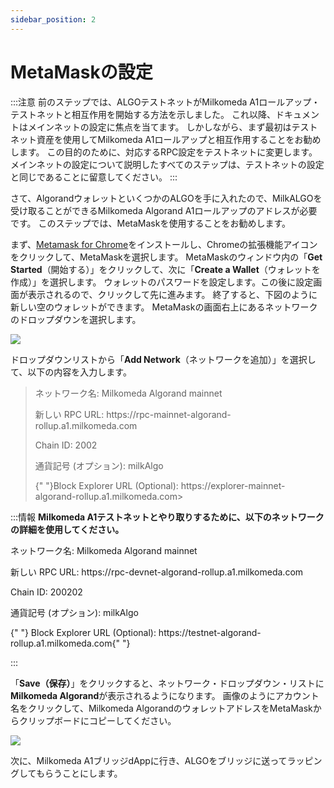 ```yaml
---
sidebar_position: 2
---
```



# MetaMaskの設定

:::注意
前のステップでは、ALGOテストネットがMilkomeda A1ロールアップ・テストネットと相互作用を開始する方法を示しました。 これ以降、ドキュメントはメインネットの設定に焦点を当てます。 しかしながら、まず最初はテストネット資産を使用してMilkomeda A1ロールアップと相互作用することをお勧めします。 この目的のために、対応するRPC設定をテストネットに変更します。 メインネットの設定について説明したすべてのステップは、テストネットの設定と同じであることに留意してください。
:::

さて、AlgorandウォレットといくつかのALGOを手に入れたので、MilkALGOを受け取ることができるMilkomeda Algorand A1ロールアップのアドレスが必要です。 このステップでは、MetaMaskを使用することをお勧めします。

まず、[Metamask for Chrome](https://chrome.google.com/webstore/detail/metamask/nkbihfbeogaeaoehlefnkodbefgpgknn)をインストールし、Chromeの拡張機能アイコン<img src={puzzleIcon} alt="" className="img-icon" /> をクリックして、MetaMaskを選択します。 MetaMaskのウィンドウ内の「**Get Started**（開始する）」をクリックして、次に「**Create a Wallet**（ウォレットを作成）」を選択します。 ウォレットのパスワードを設定します。この後に設定画面が表示されるので、クリックして先に進みます。 終了すると、下図のように新しい空のウォレットができます。 MetaMaskの画面右上にあるネットワークのドロップダウンを選択します。

![](/img/algorand-eth.png)

ドロップダウンリストから「**Add Network**（ネットワークを追加）」を選択して、以下の内容を入力します。

> ネットワーク名: Milkomeda Algorand mainnet
> 
> <p> 新しい RPC URL: https://rpc-mainnet-algorand-rollup.a1.milkomeda.com </p>
> 
> Chain ID: 2002
> 
> 通貨記号 (オプション): milkAlgo
> 
> <p>
>   {" "}Block Explorer URL (Optional): https://explorer-mainnet-algorand-rollup.a1.milkomeda.com> </p>
:::情報
**Milkomeda A1テストネットとやり取りするために、以下のネットワークの詳細を使用してください。**

ネットワーク名: Milkomeda Algorand mainnet
<p> 新しい RPC URL: https://rpc-devnet-algorand-rollup.a1.milkomeda.com </p>
<p>Chain ID: 200202</p>
<p>通貨記号 (オプション): milkAlgo</p>
<p>
  {" "}
  Block Explorer URL (Optional): https://testnet-algorand-rollup.a1.milkomeda.com{" "}
</p>
:::

「**Save（保存）**」をクリックすると、ネットワーク・ドロップダウン・リストに**Milkomeda Algorand**が表示されるようになります。 画像のようにアカウント名をクリックして、Milkomeda AlgorandのウォレットアドレスをMetaMaskからクリップボードにコピーしてください。

![](/img/algorand-milk.png)

次に、Milkomeda A1ブリッジdAppに行き、ALGOをブリッジに送ってラッピングしてもらうことにします。
